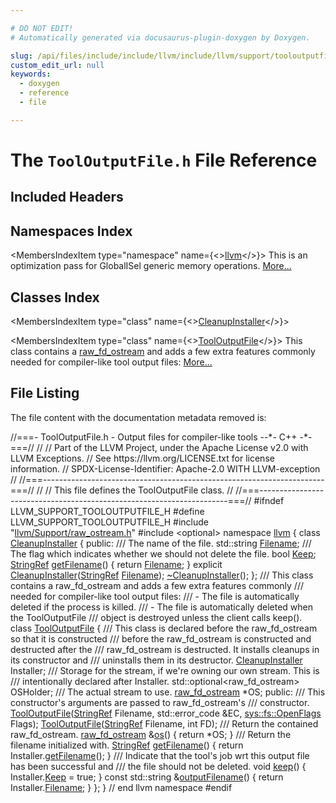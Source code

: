 ```yaml
---

# DO NOT EDIT!
# Automatically generated via docusaurus-plugin-doxygen by Doxygen.

slug: /api/files/include/include/llvm/include/llvm/support/tooloutputfile-h
custom_edit_url: null
keywords:
  - doxygen
  - reference
  - file

---
```





# The `ToolOutputFile.h` File Reference

<DoxygenPage pluginConfig={pluginConfig}>



## Included Headers

<IncludesList>
<IncludesListItem
  filePath="llvm/Support/raw_ostream.h"
  permalink="/docs/api/files/include/include/llvm/include/llvm/support/raw-ostream-h"
  isLocal="true" />
<IncludesListItem
  filePath="optional"
  permalink=""
  isLocal="false" />
</IncludesList>

## Namespaces Index

<MembersIndex>

<MembersIndexItem
  type="namespace"
  name={<><a href="/docs/api/namespaces/llvm">llvm</a></>}>
This is an optimization pass for GlobalISel generic memory operations. <a href="/docs/api/namespaces/llvm/#details">More...</a>
</MembersIndexItem>

</MembersIndex>

## Classes Index

<MembersIndex>

<MembersIndexItem
  type="class"
  name={<><a href="/docs/api/classes/llvm/cleanupinstaller">CleanupInstaller</a></>}>
</MembersIndexItem>

<MembersIndexItem
  type="class"
  name={<><a href="/docs/api/classes/llvm/tooloutputfile">ToolOutputFile</a></>}>
This class contains a <a href="/docs/api/classes/llvm/raw-fd-ostream">raw&#95;fd&#95;ostream</a> and adds a few extra features commonly needed for compiler-like tool output files: <a href="/docs/api/classes/llvm/tooloutputfile/#details">More...</a>
</MembersIndexItem>

</MembersIndex>


## File Listing

The file content with the documentation metadata removed is:

<ProgramListing>

<Link id="l00001" /><CodeLine lineNumber="1"><Highlight kind="comment">//===- ToolOutputFile.h - Output files for compiler-like tools --&#42;- C++ -&#42;-===//</Highlight><Highlight kind="normal"></Highlight></CodeLine>
<Link id="l00002" /><CodeLine lineNumber="2"><Highlight kind="normal"></Highlight><Highlight kind="comment">//</Highlight><Highlight kind="normal"></Highlight></CodeLine>
<Link id="l00003" /><CodeLine lineNumber="3"><Highlight kind="normal"></Highlight><Highlight kind="comment">// Part of the LLVM Project, under the Apache License v2.0 with LLVM Exceptions.</Highlight><Highlight kind="normal"></Highlight></CodeLine>
<Link id="l00004" /><CodeLine lineNumber="4"><Highlight kind="normal"></Highlight><Highlight kind="comment">// See https://llvm.org/LICENSE.txt for license information.</Highlight><Highlight kind="normal"></Highlight></CodeLine>
<Link id="l00005" /><CodeLine lineNumber="5"><Highlight kind="normal"></Highlight><Highlight kind="comment">// SPDX-License-Identifier: Apache-2.0 WITH LLVM-exception</Highlight><Highlight kind="normal"></Highlight></CodeLine>
<Link id="l00006" /><CodeLine lineNumber="6"><Highlight kind="normal"></Highlight><Highlight kind="comment">//</Highlight><Highlight kind="normal"></Highlight></CodeLine>
<Link id="l00007" /><CodeLine lineNumber="7"><Highlight kind="normal"></Highlight><Highlight kind="comment">//===----------------------------------------------------------------------===//</Highlight><Highlight kind="normal"></Highlight></CodeLine>
<Link id="l00008" /><CodeLine lineNumber="8"><Highlight kind="normal"></Highlight><Highlight kind="comment">//</Highlight><Highlight kind="normal"></Highlight></CodeLine>
<Link id="l00009" /><CodeLine lineNumber="9"><Highlight kind="normal"></Highlight><Highlight kind="comment">//  This file defines the ToolOutputFile class.</Highlight><Highlight kind="normal"></Highlight></CodeLine>
<Link id="l00010" /><CodeLine lineNumber="10"><Highlight kind="normal"></Highlight><Highlight kind="comment">//</Highlight><Highlight kind="normal"></Highlight></CodeLine>
<Link id="l00011" /><CodeLine lineNumber="11"><Highlight kind="normal"></Highlight><Highlight kind="comment">//===----------------------------------------------------------------------===//</Highlight><Highlight kind="normal"></Highlight></CodeLine>
<Link id="l00012" /><CodeLine lineNumber="12"><Highlight kind="normal"></Highlight></CodeLine>
<Link id="l00013" /><CodeLine lineNumber="13"><Highlight kind="normal"></Highlight><Highlight kind="preprocessor">#ifndef LLVM&#95;SUPPORT&#95;TOOLOUTPUTFILE&#95;H</Highlight><Highlight kind="normal"></Highlight></CodeLine>
<Link id="l00014" /><CodeLine lineNumber="14"><Highlight kind="normal"></Highlight><Highlight kind="preprocessor">#define LLVM&#95;SUPPORT&#95;TOOLOUTPUTFILE&#95;H</Highlight><Highlight kind="normal"></Highlight></CodeLine>
<Link id="l00015" /><CodeLine lineNumber="15"><Highlight kind="normal"></Highlight></CodeLine>
<Link id="l00016" /><CodeLine lineNumber="16"><Highlight kind="normal"></Highlight><Highlight kind="preprocessor">#include &quot;<a href="/docs/api/files/include/include/llvm/include/llvm/support/raw-ostream-h">llvm/Support/raw&#95;ostream.h</a>&quot;</Highlight><Highlight kind="normal"></Highlight></CodeLine>
<Link id="l00017" /><CodeLine lineNumber="17"><Highlight kind="normal"></Highlight><Highlight kind="preprocessor">#include &lt;optional&gt;</Highlight><Highlight kind="normal"></Highlight></CodeLine>
<Link id="l00018" /><CodeLine lineNumber="18"><Highlight kind="normal"></Highlight></CodeLine>
<Link id="l00019" /><CodeLine lineNumber="19"><Highlight kind="normal"></Highlight><Highlight kind="keyword">namespace </Highlight><Highlight kind="normal"><a href="/docs/api/namespaces/llvm">llvm</a> &#123;</Highlight></CodeLine>
<Link id="l00020" /><CodeLine lineNumber="20"><Highlight kind="normal"></Highlight></CodeLine>
<Link id="l00021" /><CodeLine lineNumber="21" lineLink="/docs/api/classes/llvm/cleanupinstaller"><Highlight kind="normal"></Highlight><Highlight kind="keyword">class </Highlight><Highlight kind="normal"><a href="/docs/api/classes/llvm/cleanupinstaller/#a91c9dd60a97ff0a5fde60f97e99e4315">CleanupInstaller</a> &#123;</Highlight></CodeLine>
<Link id="l00022" /><CodeLine lineNumber="22"><Highlight kind="normal"></Highlight><Highlight kind="keyword">public</Highlight><Highlight kind="normal">:</Highlight><Highlight kind="comment"></Highlight></CodeLine>
<Link id="l00023" /><CodeLine lineNumber="23"><Highlight kind="comment">  /// The name of the file.</Highlight><Highlight kind="normal"></Highlight></CodeLine>
<Link id="l00024" /><CodeLine lineNumber="24" lineLink="/docs/api/classes/llvm/cleanupinstaller/#aafac6ba91ba40d309e7aa3f14c04cee7"><Highlight kind="normal">  std::string <a href="/docs/api/classes/llvm/cleanupinstaller/#aafac6ba91ba40d309e7aa3f14c04cee7">Filename</a>;</Highlight></CodeLine>
<Link id="l00025" /><CodeLine lineNumber="25"><Highlight kind="normal"></Highlight><Highlight kind="comment"></Highlight></CodeLine>
<Link id="l00026" /><CodeLine lineNumber="26"><Highlight kind="comment">  /// The flag which indicates whether we should not delete the file.</Highlight><Highlight kind="normal"></Highlight></CodeLine>
<Link id="l00027" /><CodeLine lineNumber="27" lineLink="/docs/api/classes/llvm/cleanupinstaller/#abaa9482c3523a6c8d5918d32347da49d"><Highlight kind="normal">  </Highlight><Highlight kind="keywordtype">bool</Highlight><Highlight kind="normal"> <a href="/docs/api/classes/llvm/cleanupinstaller/#abaa9482c3523a6c8d5918d32347da49d">Keep</a>;</Highlight></CodeLine>
<Link id="l00028" /><CodeLine lineNumber="28"><Highlight kind="normal"></Highlight></CodeLine>
<Link id="l00029" /><CodeLine lineNumber="29" lineLink="/docs/api/classes/llvm/cleanupinstaller/#a6828eb4575f3b2ee2a39447aaf87ebd5"><Highlight kind="normal">  <a href="/docs/api/classes/llvm/stringref">StringRef</a> <a href="/docs/api/classes/llvm/cleanupinstaller/#a6828eb4575f3b2ee2a39447aaf87ebd5">getFilename</a>() &#123; </Highlight><Highlight kind="keywordflow">return</Highlight><Highlight kind="normal"> <a href="/docs/api/classes/llvm/cleanupinstaller/#aafac6ba91ba40d309e7aa3f14c04cee7">Filename</a>; &#125;</Highlight></CodeLine>
<Link id="l00030" /><CodeLine lineNumber="30"><Highlight kind="normal">  </Highlight><Highlight kind="keyword">explicit</Highlight><Highlight kind="normal"> <a href="/docs/api/classes/llvm/cleanupinstaller/#a91c9dd60a97ff0a5fde60f97e99e4315">CleanupInstaller</a>(<a href="/docs/api/classes/llvm/stringref">StringRef</a> <a href="/docs/api/classes/llvm/cleanupinstaller/#aafac6ba91ba40d309e7aa3f14c04cee7">Filename</a>);</Highlight></CodeLine>
<Link id="l00031" /><CodeLine lineNumber="31"><Highlight kind="normal">  <a href="/docs/api/classes/llvm/cleanupinstaller/#a0aea26b563a856642fa6d4e8e4e2aaf9">~CleanupInstaller</a>();</Highlight></CodeLine>
<Link id="l00032" /><CodeLine lineNumber="32"><Highlight kind="normal">&#125;;</Highlight></CodeLine>
<Link id="l00033" /><CodeLine lineNumber="33"><Highlight kind="normal"></Highlight><Highlight kind="comment"></Highlight></CodeLine>
<Link id="l00034" /><CodeLine lineNumber="34"><Highlight kind="comment">/// This class contains a raw&#95;fd&#95;ostream and adds a few extra features commonly</Highlight></CodeLine>
<Link id="l00035" /><CodeLine lineNumber="35"><Highlight kind="comment">/// needed for compiler-like tool output files:</Highlight></CodeLine>
<Link id="l00036" /><CodeLine lineNumber="36"><Highlight kind="comment">///   - The file is automatically deleted if the process is killed.</Highlight></CodeLine>
<Link id="l00037" /><CodeLine lineNumber="37"><Highlight kind="comment">///   - The file is automatically deleted when the ToolOutputFile</Highlight></CodeLine>
<Link id="l00038" /><CodeLine lineNumber="38"><Highlight kind="comment">///     object is destroyed unless the client calls keep().</Highlight><Highlight kind="normal"></Highlight></CodeLine>
<Link id="l00039" /><CodeLine lineNumber="39" lineLink="/docs/api/classes/llvm/tooloutputfile"><Highlight kind="normal"></Highlight><Highlight kind="keyword">class </Highlight><Highlight kind="normal"><a href="/docs/api/classes/llvm/tooloutputfile/#aa8a96aefbfc916ad99ab353e418f79d7">ToolOutputFile</a> &#123;</Highlight><Highlight kind="comment"></Highlight></CodeLine>
<Link id="l00040" /><CodeLine lineNumber="40"><Highlight kind="comment">  /// This class is declared before the raw&#95;fd&#95;ostream so that it is constructed</Highlight></CodeLine>
<Link id="l00041" /><CodeLine lineNumber="41"><Highlight kind="comment">  /// before the raw&#95;fd&#95;ostream is constructed and destructed after the</Highlight></CodeLine>
<Link id="l00042" /><CodeLine lineNumber="42"><Highlight kind="comment">  /// raw&#95;fd&#95;ostream is destructed. It installs cleanups in its constructor and</Highlight></CodeLine>
<Link id="l00043" /><CodeLine lineNumber="43"><Highlight kind="comment">  /// uninstalls them in its destructor.</Highlight><Highlight kind="normal"></Highlight></CodeLine>
<Link id="l00044" /><CodeLine lineNumber="44"><Highlight kind="normal">  <a href="/docs/api/classes/llvm/cleanupinstaller">CleanupInstaller</a> Installer;</Highlight></CodeLine>
<Link id="l00045" /><CodeLine lineNumber="45"><Highlight kind="normal"></Highlight><Highlight kind="comment"></Highlight></CodeLine>
<Link id="l00046" /><CodeLine lineNumber="46"><Highlight kind="comment">  /// Storage for the stream, if we&#39;re owning our own stream. This is</Highlight></CodeLine>
<Link id="l00047" /><CodeLine lineNumber="47"><Highlight kind="comment">  /// intentionally declared after Installer.</Highlight><Highlight kind="normal"></Highlight></CodeLine>
<Link id="l00048" /><CodeLine lineNumber="48"><Highlight kind="normal">  std::optional&lt;raw&#95;fd&#95;ostream&gt; OSHolder;</Highlight></CodeLine>
<Link id="l00049" /><CodeLine lineNumber="49"><Highlight kind="normal"></Highlight><Highlight kind="comment"></Highlight></CodeLine>
<Link id="l00050" /><CodeLine lineNumber="50"><Highlight kind="comment">  /// The actual stream to use.</Highlight><Highlight kind="normal"></Highlight></CodeLine>
<Link id="l00051" /><CodeLine lineNumber="51"><Highlight kind="normal">  <a href="/docs/api/classes/llvm/raw-fd-ostream">raw&#95;fd&#95;ostream</a> &#42;OS;</Highlight></CodeLine>
<Link id="l00052" /><CodeLine lineNumber="52"><Highlight kind="normal"></Highlight></CodeLine>
<Link id="l00053" /><CodeLine lineNumber="53"><Highlight kind="normal"></Highlight><Highlight kind="keyword">public</Highlight><Highlight kind="normal">:</Highlight><Highlight kind="comment"></Highlight></CodeLine>
<Link id="l00054" /><CodeLine lineNumber="54"><Highlight kind="comment">  /// This constructor&#39;s arguments are passed to raw&#95;fd&#95;ostream&#39;s</Highlight></CodeLine>
<Link id="l00055" /><CodeLine lineNumber="55"><Highlight kind="comment">  /// constructor.</Highlight><Highlight kind="normal"></Highlight></CodeLine>
<Link id="l00056" /><CodeLine lineNumber="56"><Highlight kind="normal">  <a href="/docs/api/classes/llvm/tooloutputfile/#aa8a96aefbfc916ad99ab353e418f79d7">ToolOutputFile</a>(<a href="/docs/api/classes/llvm/stringref">StringRef</a> Filename, std::error&#95;code &amp;EC,</Highlight></CodeLine>
<Link id="l00057" /><CodeLine lineNumber="57"><Highlight kind="normal">                 <a href="/docs/api/namespaces/llvm/sys/fs/#a662978c0cdf81de0d448032f142a3695">sys::fs::OpenFlags</a> Flags);</Highlight></CodeLine>
<Link id="l00058" /><CodeLine lineNumber="58"><Highlight kind="normal"></Highlight></CodeLine>
<Link id="l00059" /><CodeLine lineNumber="59"><Highlight kind="normal">  <a href="/docs/api/classes/llvm/tooloutputfile/#aa8a96aefbfc916ad99ab353e418f79d7">ToolOutputFile</a>(<a href="/docs/api/classes/llvm/stringref">StringRef</a> Filename, </Highlight><Highlight kind="keywordtype">int</Highlight><Highlight kind="normal"> FD);</Highlight></CodeLine>
<Link id="l00060" /><CodeLine lineNumber="60"><Highlight kind="normal"></Highlight><Highlight kind="comment"></Highlight></CodeLine>
<Link id="l00061" /><CodeLine lineNumber="61"><Highlight kind="comment">  /// Return the contained raw&#95;fd&#95;ostream.</Highlight><Highlight kind="normal"></Highlight></CodeLine>
<Link id="l00062" /><CodeLine lineNumber="62" lineLink="/docs/api/classes/llvm/tooloutputfile/#afd739434d6e7e26f93a9e87c23e4e7a3"><Highlight kind="normal">  <a href="/docs/api/classes/llvm/raw-fd-ostream">raw&#95;fd&#95;ostream</a> &amp;<a href="/docs/api/classes/llvm/tooloutputfile/#afd739434d6e7e26f93a9e87c23e4e7a3">os</a>() &#123; </Highlight><Highlight kind="keywordflow">return</Highlight><Highlight kind="normal"> &#42;OS; &#125;</Highlight></CodeLine>
<Link id="l00063" /><CodeLine lineNumber="63"><Highlight kind="normal"></Highlight><Highlight kind="comment"></Highlight></CodeLine>
<Link id="l00064" /><CodeLine lineNumber="64"><Highlight kind="comment">  /// Return the filename initialized with.</Highlight><Highlight kind="normal"></Highlight></CodeLine>
<Link id="l00065" /><CodeLine lineNumber="65" lineLink="/docs/api/classes/llvm/tooloutputfile/#af02008b66e30ded00be776da162139bd"><Highlight kind="normal">  <a href="/docs/api/classes/llvm/stringref">StringRef</a> <a href="/docs/api/classes/llvm/tooloutputfile/#af02008b66e30ded00be776da162139bd">getFilename</a>() &#123; </Highlight><Highlight kind="keywordflow">return</Highlight><Highlight kind="normal"> Installer.<a href="/docs/api/classes/llvm/cleanupinstaller/#a6828eb4575f3b2ee2a39447aaf87ebd5">getFilename</a>(); &#125;</Highlight></CodeLine>
<Link id="l00066" /><CodeLine lineNumber="66"><Highlight kind="normal"></Highlight><Highlight kind="comment"></Highlight></CodeLine>
<Link id="l00067" /><CodeLine lineNumber="67"><Highlight kind="comment">  /// Indicate that the tool&#39;s job wrt this output file has been successful and</Highlight></CodeLine>
<Link id="l00068" /><CodeLine lineNumber="68"><Highlight kind="comment">  /// the file should not be deleted.</Highlight><Highlight kind="normal"></Highlight></CodeLine>
<Link id="l00069" /><CodeLine lineNumber="69" lineLink="/docs/api/classes/llvm/tooloutputfile/#a736bcda698a82e4ae3a92310d706868d"><Highlight kind="normal">  </Highlight><Highlight kind="keywordtype">void</Highlight><Highlight kind="normal"> <a href="/docs/api/classes/llvm/tooloutputfile/#a736bcda698a82e4ae3a92310d706868d">keep</a>() &#123; Installer.<a href="/docs/api/classes/llvm/cleanupinstaller/#abaa9482c3523a6c8d5918d32347da49d">Keep</a> = </Highlight><Highlight kind="keyword">true</Highlight><Highlight kind="normal">; &#125;</Highlight></CodeLine>
<Link id="l00070" /><CodeLine lineNumber="70"><Highlight kind="normal"></Highlight></CodeLine>
<Link id="l00071" /><CodeLine lineNumber="71" lineLink="/docs/api/classes/llvm/tooloutputfile/#a56ad3912abad8031d0c157e8afbedcbd"><Highlight kind="normal">  </Highlight><Highlight kind="keyword">const</Highlight><Highlight kind="normal"> std::string &amp;<a href="/docs/api/classes/llvm/tooloutputfile/#a56ad3912abad8031d0c157e8afbedcbd">outputFilename</a>() &#123; </Highlight><Highlight kind="keywordflow">return</Highlight><Highlight kind="normal"> Installer.<a href="/docs/api/classes/llvm/cleanupinstaller/#aafac6ba91ba40d309e7aa3f14c04cee7">Filename</a>; &#125;</Highlight></CodeLine>
<Link id="l00072" /><CodeLine lineNumber="72"><Highlight kind="normal">&#125;;</Highlight></CodeLine>
<Link id="l00073" /><CodeLine lineNumber="73"><Highlight kind="normal"></Highlight></CodeLine>
<Link id="l00074" /><CodeLine lineNumber="74"><Highlight kind="normal">&#125; </Highlight><Highlight kind="comment">// end llvm namespace</Highlight><Highlight kind="normal"></Highlight></CodeLine>
<Link id="l00075" /><CodeLine lineNumber="75"><Highlight kind="normal"></Highlight></CodeLine>
<Link id="l00076" /><CodeLine lineNumber="76"><Highlight kind="normal"></Highlight><Highlight kind="preprocessor">#endif</Highlight></CodeLine>

</ProgramListing>


</DoxygenPage>
